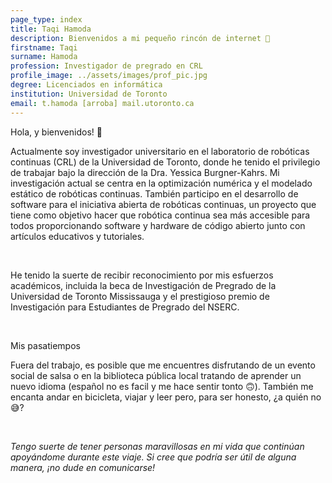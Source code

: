 ```yaml
---
page_type: index
title: Taqi Hamoda
description: Bienvenidos a mi pequeño rincón de internet 🌱
firstname: Taqi
surname: Hamoda
profession: Investigador de pregrado en CRL
profile_image: ../assets/images/prof_pic.jpg
degree: Licenciados en informática
institution: Universidad de Toronto
email: t.hamoda [arroba] mail.utoronto.ca
---
```


<Text as='h2' fontSize='3xl'>Hola, y bienvenidos! 👋</Text>

<Text>Actualmente soy investigador universitario en el <Link color='teal.500' href='https://crl.utm.utoronto.ca/'>laboratorio de robóticas continuas (CRL)</Link> de la Universidad de Toronto, donde he tenido el privilegio de trabajar bajo la dirección de la <Link color='teal.500' href='https://www.cs.toronto.edu/~jbk/'>Dra. Yessica Burgner-Kahrs</Link>. Mi investigación actual se centra en la optimización numérica y el modelado estático de robóticas continuas. También participo en el desarrollo de software para <Link color='teal.500' href='https://www.opencontinuumrobotics.com/'>el iniciativa abierta de robóticas continuas</Link>, un proyecto que tiene como objetivo hacer que robótica continua sea más accesible para todos proporcionando software y hardware de código abierto junto con artículos educativos y tutoriales.</Text>

<br/>

<Text>He tenido la suerte de recibir reconocimiento por mis esfuerzos académicos, incluida la <Link color='teal.500' href='https://www.utm.utoronto.ca/dean/awards-grants/undergraduate-awards-grants/utm-undergraduate-research-grants'>beca de Investigación de Pregrado de la Universidad de Toronto Mississauga</Link> y el prestigioso <Link color='teal.500' href='https://www.nserc-crsng.gc.ca/students-etudiants/ug-pc/usra-brpc_eng.asp'>premio de Investigación para Estudiantes de Pregrado del NSERC</Link>.</Text>

<br/>

<Text as='h3' fontSize='2xl'>Mis pasatiempos</Text>

Fuera del trabajo, es posible que me encuentres disfrutando de un evento social de salsa o en la biblioteca pública local tratando de aprender un nuevo idioma (español no es facil y me hace sentir tonto 🙃). También me encanta andar en bicicleta, viajar y leer pero, para ser honesto, ¿a quién no 😅?

<br/>

*Tengo suerte de tener personas maravillosas en mi vida que continúan apoyándome durante este viaje. Si cree que podría ser útil de alguna manera, ¡no dude en comunicarse!*
